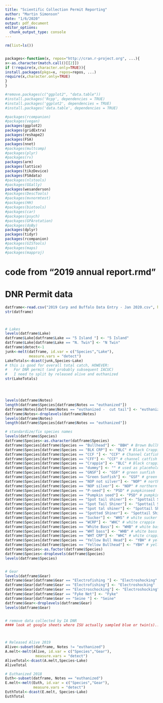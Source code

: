 ```yaml
---
title: "Scientific Collection Permit Reporting"
author: "Martin Simonson"
date: "1/6/2020"
output: pdf_document
editor_options: 
  chunk_output_type: console
---
```


```r
rm(list=ls())


packages<-function(x, repos="http://cran.r-project.org", ...){
x<-as.character(match.call()[[2]])
if (!require(x,character.only=TRUE)){
install.packages(pkgs=x, repos=repos, ...)
require(x,character.only=TRUE)
}
}

#remove.packages(c("ggplot2", "data.table"))
#install.packages('Rcpp', dependencies = TRUE)
#install.packages('ggplot2', dependencies = TRUE)
#install.packages('data.table', dependencies = TRUE)

#packages(rcompanion)
#packages(vegan)
packages(ggplot2)
packages(gridExtra)
packages(reshape2)
packages(FSA)
packages(nnet)
#packages(multcomp)
#packages(plyr)
#packages(rv)
packages(arm)
packages(lattice)
packages(tikzDevice)
packages(FSAdata)
#packages(nlstools)
#packages(GGally)
packages(wesanderson)
#packages(DescTools)
#packages(mvnormtest)
#packages(HH)
#packages(biotools)
#packages(car)
#packages(psych)
#packages(GPArotation)
#packages(doBy)
packages(dplyr)
packages(tidyr)
packages(rcompanion)
#packages(GISTools)
#packages(maps)
#packages(mapproj)
```

# code from "2019 annual report.rmd"

# DNR Permit data

```r
datframe<-read.csv("2019 Carp and Buffalo Data Entry - Jan 2020.csv", header = T)
str(datframe)



# Lakes
levels(datframe$Lake)
datframe$Lake[datframe$Lake == "5 Island "] <- "5 Island"
datframe$Lake[datframe$Lake == "N. Twin"] <- "N Twin"
datframe$detect<-1
junk<-melt(datframe, id.var = c("Species","Lake"),
           measure.vars = "detect")
LakeTotals<-dcast(junk,Species~Lake)
# this is good for overall total catch, HOWEVER:
#   For DNR permit (and probably subsequent IACUC) 
#   I need to split by released alive and euthanized
str(LakeTotals)




levels(datframe$Notes)
length(datframe$Species[datframe$Notes == "euthanized"])
datframe$Notes[datframe$Notes == "euthanized -  cut tail"] <- "euthanized"
datframe$Notes<-droplevels(datframe$Notes)
levels(datframe$Notes)
length(datframe$Species[datframe$Notes == "euthanized"])

# standardize/fix species names
levels(datframe$Species)
datframe$Species<-as.character(datframe$Species)
datframe$Species[datframe$Species == "Bullhead"] <- "BBH" # Brown Bullhead
datframe$Species[datframe$Species == "BLK CRP"] <- "BLC" # Black Crappie
datframe$Species[datframe$Species == "CCF "] <- "CCF" # Channel Catfish
datframe$Species[datframe$Species == "CFF"] <- "CCF" # channel catfish
datframe$Species[datframe$Species == "Crappie"] <- "BLC" # Black crappie in center lake
datframe$Species[datframe$Species == "dummy"] <- "" # used as placeholder for 0 fish transects
datframe$Species[datframe$Species == "GNSF"] <- "GSF" # green sunfish
datframe$Species[datframe$Species == "Green Sunfish"] <- "GSF" # green sunfish
datframe$Species[datframe$Species == "NOP not silver"] <- "NOP" # northern pike
datframe$Species[datframe$Species == "NOP silver"] <- "NOP" # northern pike, formerly stocked as 'silver' phenotype
datframe$Species[datframe$Species == "P-seed"] <- "PSD" # pumpkinseed
datframe$Species[datframe$Species == "Pumpkin seed"] <- "PSD" # pumpkinseed
datframe$Species[datframe$Species == "Spot tail shiner"] <- "Spottail Shiner"
datframe$Species[datframe$Species == "Spot Tail Shiner"] <- "Spottail Shiner"
datframe$Species[datframe$Species == "Spot tal shiner"] <- "Spottail Shiner"
datframe$Species[datframe$Species == "Spotted Shiner"] <- "Spottail Shiner"
datframe$Species[datframe$Species == "Sucker"] <- "WHS" # white sucker
datframe$Species[datframe$Species == "WCRP"] <- "WHC" # white crappie
datframe$Species[datframe$Species == "White Bass"] <- "WHB" # white bass
datframe$Species[datframe$Species == "WHT bass"] <- "WHB" # white bass
datframe$Species[datframe$Species == "WHT CRP"] <- "WHC" # white crappie
datframe$Species[datframe$Species == "Yellow Bull Head"] <- "YBH" # yellow bullhead
datframe$Species[datframe$Species == "Yellow Bullhead"] <- "YBH" # yellow bullhead
datframe$Species<-as.factor(datframe$Species)
datframe$Species<-droplevels(datframe$Species)
levels(datframe$Species)


# Gear
levels(datframe$Gear)
datframe$Gear[datframe$Gear == "Electrofishing "] <- "Electroshocking"
datframe$Gear[datframe$Gear == "Electrofishing"] <- "Electroshocking"
datframe$Gear[datframe$Gear == "Electroschocking"] <- "Electroshocking"
datframe$Gear[datframe$Gear == "Fyke Net"] <- "Fyke"
datframe$Gear[datframe$Gear == "Seine "] <- "Seine"
datframe$Gear<-droplevels(datframe$Gear)
levels(datframe$Gear)


# remove data collected by IA DNR
#### look at google sheets where ISU actually sampled blue or twin(s)... then subset



# Released Alive 2019
Alive<-subset(datframe, Notes != "euthanized")
A.melt<-melt(Alive, id.var = c("Species","Gear"),
              measure.vars = "detect")
AliveTotal<-dcast(A.melt,Species~Lake)
AliveTotal

# Euthanized 2018
Euth<-subset(datframe, Notes == "euthanized")
E.melt<-melt(Euth, id.var = c("Species","Gear"),
             measure.vars = "detect")
EuthTotal<-dcast(E.melt, Species~Lake)
EuthTotal

```
